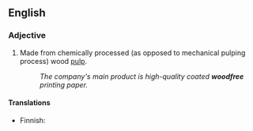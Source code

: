 ==English==

===Adjective===
{{en-adj|-}}

# {{context|of paper|lang=en}} Made from chemically processed (as opposed to mechanical pulping process) wood [[pulp]].
#: ''The company's main product is high-quality coated '''woodfree''' printing paper.''

====Translations====
{{trans-top}}
* Finnish: {{t-|fi|puuvapaa}}
{{trans-mid}}
{{trans-bottom}}